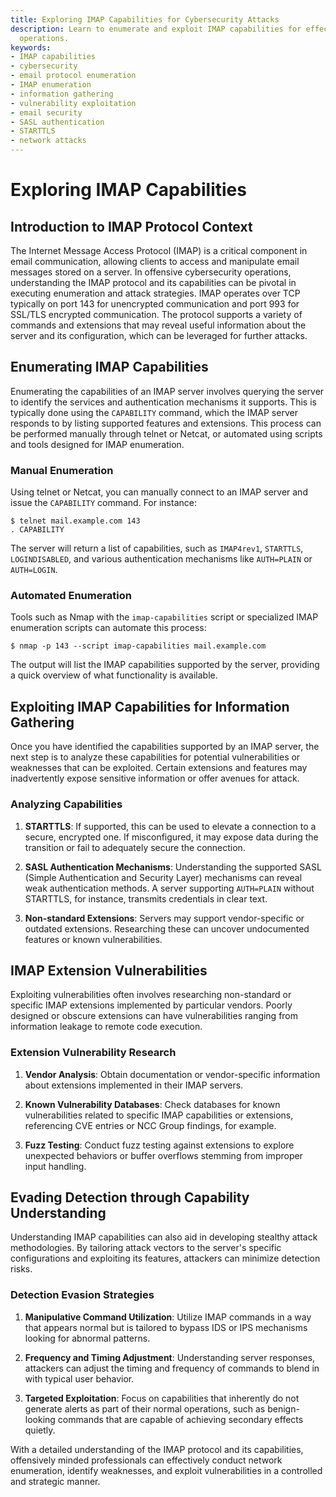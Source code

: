```yaml
---
title: Exploring IMAP Capabilities for Cybersecurity Attacks
description: Learn to enumerate and exploit IMAP capabilities for effective cyber
  operations.
keywords:
- IMAP capabilities
- cybersecurity
- email protocol enumeration
- IMAP enumeration
- information gathering
- vulnerability exploitation
- email security
- SASL authentication
- STARTTLS
- network attacks
---
```


# Exploring IMAP Capabilities

## Introduction to IMAP Protocol Context

The Internet Message Access Protocol (IMAP) is a critical component in email communication, allowing clients to access and manipulate email messages stored on a server. In offensive cybersecurity operations, understanding the IMAP protocol and its capabilities can be pivotal in executing enumeration and attack strategies. IMAP operates over TCP typically on port 143 for unencrypted communication and port 993 for SSL/TLS encrypted communication. The protocol supports a variety of commands and extensions that may reveal useful information about the server and its configuration, which can be leveraged for further attacks.

## Enumerating IMAP Capabilities

Enumerating the capabilities of an IMAP server involves querying the server to identify the services and authentication mechanisms it supports. This is typically done using the `CAPABILITY` command, which the IMAP server responds to by listing supported features and extensions. This process can be performed manually through telnet or Netcat, or automated using scripts and tools designed for IMAP enumeration.

### Manual Enumeration

Using telnet or Netcat, you can manually connect to an IMAP server and issue the `CAPABILITY` command. For instance:

```shell
$ telnet mail.example.com 143
. CAPABILITY
```

The server will return a list of capabilities, such as `IMAP4rev1`, `STARTTLS`, `LOGINDISABLED`, and various authentication mechanisms like `AUTH=PLAIN` or `AUTH=LOGIN`.

### Automated Enumeration

Tools such as Nmap with the `imap-capabilities` script or specialized IMAP enumeration scripts can automate this process:

```shell
$ nmap -p 143 --script imap-capabilities mail.example.com
```

The output will list the IMAP capabilities supported by the server, providing a quick overview of what functionality is available.

## Exploiting IMAP Capabilities for Information Gathering

Once you have identified the capabilities supported by an IMAP server, the next step is to analyze these capabilities for potential vulnerabilities or weaknesses that can be exploited. Certain extensions and features may inadvertently expose sensitive information or offer avenues for attack.

### Analyzing Capabilities

1. **STARTTLS**: If supported, this can be used to elevate a connection to a secure, encrypted one. If misconfigured, it may expose data during the transition or fail to adequately secure the connection.
   
2. **SASL Authentication Mechanisms**: Understanding the supported SASL (Simple Authentication and Security Layer) mechanisms can reveal weak authentication methods. A server supporting `AUTH=PLAIN` without STARTTLS, for instance, transmits credentials in clear text.

3. **Non-standard Extensions**: Servers may support vendor-specific or outdated extensions. Researching these can uncover undocumented features or known vulnerabilities.

## IMAP Extension Vulnerabilities

Exploiting vulnerabilities often involves researching non-standard or specific IMAP extensions implemented by particular vendors. Poorly designed or obscure extensions can have vulnerabilities ranging from information leakage to remote code execution.

### Extension Vulnerability Research

1. **Vendor Analysis**: Obtain documentation or vendor-specific information about extensions implemented in their IMAP servers.
   
2. **Known Vulnerability Databases**: Check databases for known vulnerabilities related to specific IMAP capabilities or extensions, referencing CVE entries or NCC Group findings, for example.

3. **Fuzz Testing**: Conduct fuzz testing against extensions to explore unexpected behaviors or buffer overflows stemming from improper input handling.

## Evading Detection through Capability Understanding

Understanding IMAP capabilities can also aid in developing stealthy attack methodologies. By tailoring attack vectors to the server's specific configurations and exploiting its features, attackers can minimize detection risks.

### Detection Evasion Strategies

1. **Manipulative Command Utilization**: Utilize IMAP commands in a way that appears normal but is tailored to bypass IDS or IPS mechanisms looking for abnormal patterns.
   
2. **Frequency and Timing Adjustment**: Understanding server responses, attackers can adjust the timing and frequency of commands to blend in with typical user behavior.

3. **Targeted Exploitation**: Focus on capabilities that inherently do not generate alerts as part of their normal operations, such as benign-looking commands that are capable of achieving secondary effects quietly.

With a detailed understanding of the IMAP protocol and its capabilities, offensively minded professionals can effectively conduct network enumeration, identify weaknesses, and exploit vulnerabilities in a controlled and strategic manner.
